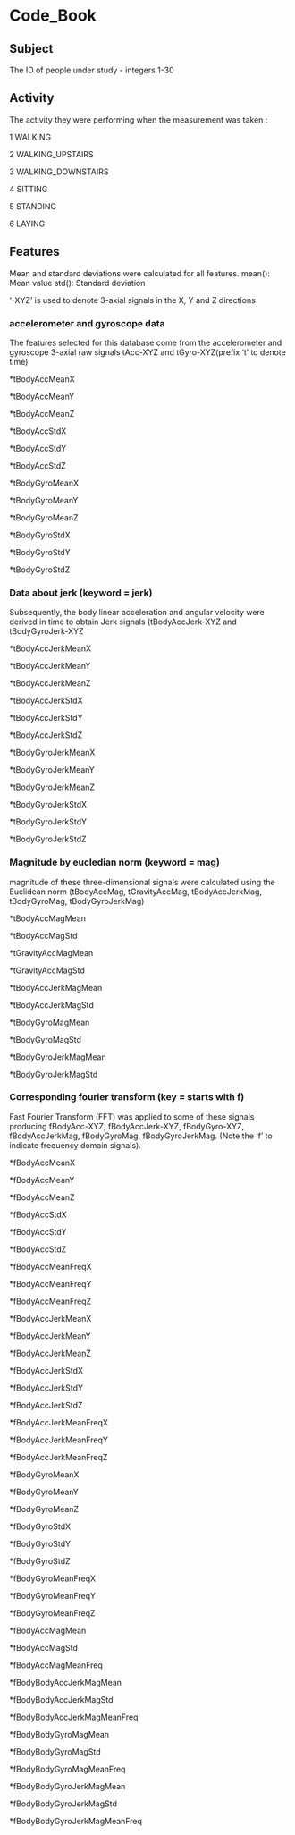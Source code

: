# Code_Book

## Subject

The ID of people under study - integers 1-30

## Activity

The activity they were performing when the measurement was taken :

1 WALKING

2 WALKING_UPSTAIRS

3 WALKING_DOWNSTAIRS

4 SITTING

5 STANDING

6 LAYING

##  Features

Mean and standard deviations were calculated for all features.
mean(): Mean value
std(): Standard deviation


'-XYZ' is used to denote 3-axial signals in the X, Y and Z directions

### accelerometer and gyroscope data 

The features selected for this database come from the accelerometer and gyroscope 3-axial raw signals tAcc-XYZ and tGyro-XYZ(prefix 't' to denote time) 

*tBodyAccMeanX

*tBodyAccMeanY

*tBodyAccMeanZ

*tBodyAccStdX

*tBodyAccStdY

*tBodyAccStdZ

*tBodyGyroMeanX

*tBodyGyroMeanY

*tBodyGyroMeanZ

*tBodyGyroStdX

*tBodyGyroStdY

*tBodyGyroStdZ

### Data about jerk (keyword = jerk)

Subsequently, the body linear acceleration and angular velocity were derived in time to obtain Jerk signals (tBodyAccJerk-XYZ and tBodyGyroJerk-XYZ

*tBodyAccJerkMeanX

*tBodyAccJerkMeanY

*tBodyAccJerkMeanZ

*tBodyAccJerkStdX

*tBodyAccJerkStdY

*tBodyAccJerkStdZ


*tBodyGyroJerkMeanX

*tBodyGyroJerkMeanY

*tBodyGyroJerkMeanZ

*tBodyGyroJerkStdX

*tBodyGyroJerkStdY

*tBodyGyroJerkStdZ



### Magnitude by eucledian norm (keyword = mag)

magnitude of these three-dimensional signals were calculated using the Euclidean norm (tBodyAccMag, tGravityAccMag, tBodyAccJerkMag, tBodyGyroMag, tBodyGyroJerkMag)


*tBodyAccMagMean

*tBodyAccMagStd

*tGravityAccMagMean

*tGravityAccMagStd

*tBodyAccJerkMagMean

*tBodyAccJerkMagStd

*tBodyGyroMagMean

*tBodyGyroMagStd

*tBodyGyroJerkMagMean

*tBodyGyroJerkMagStd


### Corresponding fourier transform (key = starts with f)

Fast Fourier Transform (FFT) was applied to some of these signals producing fBodyAcc-XYZ, fBodyAccJerk-XYZ, fBodyGyro-XYZ, fBodyAccJerkMag, fBodyGyroMag, fBodyGyroJerkMag. (Note the 'f' to indicate frequency domain signals). 

*fBodyAccMeanX

*fBodyAccMeanY

*fBodyAccMeanZ

*fBodyAccStdX

*fBodyAccStdY

*fBodyAccStdZ

*fBodyAccMeanFreqX

*fBodyAccMeanFreqY

*fBodyAccMeanFreqZ

*fBodyAccJerkMeanX

*fBodyAccJerkMeanY

*fBodyAccJerkMeanZ

*fBodyAccJerkStdX

*fBodyAccJerkStdY

*fBodyAccJerkStdZ

*fBodyAccJerkMeanFreqX

*fBodyAccJerkMeanFreqY

*fBodyAccJerkMeanFreqZ

*fBodyGyroMeanX

*fBodyGyroMeanY

*fBodyGyroMeanZ

*fBodyGyroStdX

*fBodyGyroStdY

*fBodyGyroStdZ

*fBodyGyroMeanFreqX

*fBodyGyroMeanFreqY

*fBodyGyroMeanFreqZ

*fBodyAccMagMean

*fBodyAccMagStd

*fBodyAccMagMeanFreq

*fBodyBodyAccJerkMagMean

*fBodyBodyAccJerkMagStd

*fBodyBodyAccJerkMagMeanFreq

*fBodyBodyGyroMagMean

*fBodyBodyGyroMagStd

*fBodyBodyGyroMagMeanFreq

*fBodyBodyGyroJerkMagMean

*fBodyBodyGyroJerkMagStd

*fBodyBodyGyroJerkMagMeanFreq

